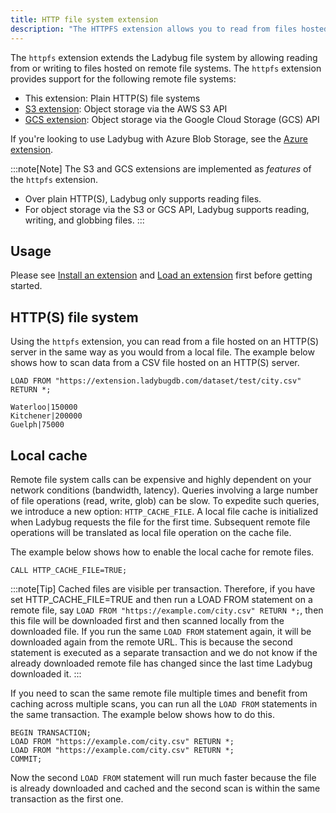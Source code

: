 ```yaml
---
title: HTTP file system extension
description: "The HTTPFS extension allows you to read from files hosted on remote file systems"
---
```


The `httpfs` extension extends the Ladybug file system by allowing reading from or writing to files hosted on
remote file systems. The `httpfs` extension provides support for the following remote file systems:

- This extension: Plain HTTP(S) file systems
- [S3 extension](/extensions/s3): Object storage via the AWS S3 API
- [GCS extension](/extensions/gcs): Object storage via the Google Cloud Storage (GCS) API

If you're looking to use Ladybug with Azure Blob Storage, see the [Azure extension](/extensions/azure).

:::note[Note]
The S3 and GCS extensions are implemented as _features_ of the `httpfs` extension.

- Over plain HTTP(S), Ladybug only supports reading files.
- For object storage via the S3 or GCS API, Ladybug supports reading, writing, and globbing files.
:::

## Usage

Please see [Install an extension](/extensions#install-an-extension) and [Load an extension](/extensions#load-an-extension) first before getting started.

## HTTP(S) file system

Using the `httpfs` extension, you can read from a file hosted on an HTTP(S) server in the same way as you would
from a local file. The example below shows how to scan data from a CSV file hosted on an HTTP(S) server.

```cypher
LOAD FROM "https://extension.ladybugdb.com/dataset/test/city.csv"
RETURN *;
```

```
Waterloo|150000
Kitchener|200000
Guelph|75000
```

## Local cache

Remote file system calls can be expensive and highly dependent on your network conditions (bandwidth, latency).
Queries involving a large number of file operations (read, write, glob) can be slow.
To expedite such queries, we introduce a new option: `HTTP_CACHE_FILE`.
A local file cache is initialized when Ladybug requests the file for the first time.
Subsequent remote file operations will be translated as local file operation on the cache file.

The example below shows how to enable the local cache for remote files.

```cypher
CALL HTTP_CACHE_FILE=TRUE;
```

:::note[Tip]
Cached files are visible per transaction. Therefore, if you have set HTTP_CACHE_FILE=TRUE and then run a LOAD FROM statement on
a remote file, say `LOAD FROM "https://example.com/city.csv" RETURN *;`, then this file will be downloaded first and then scanned
locally from the downloaded file. If you run the same `LOAD FROM` statement again, it will be downloaded again from the remote URL.
This is because the second statement is executed as a separate transaction and we do not know if the already downloaded remote
file has changed since the last time Ladybug downloaded it.
:::

If you need to scan the same remote file multiple times and benefit from caching across multiple scans, you
can run all the `LOAD FROM` statements in the same transaction. The example below shows how to do this.

```cypher
BEGIN TRANSACTION;
LOAD FROM "https://example.com/city.csv" RETURN *;
LOAD FROM "https://example.com/city.csv" RETURN *;
COMMIT;
```

Now the second `LOAD FROM` statement will run much faster because the file is already downloaded
and cached and the second scan is within the same transaction as the first one.

